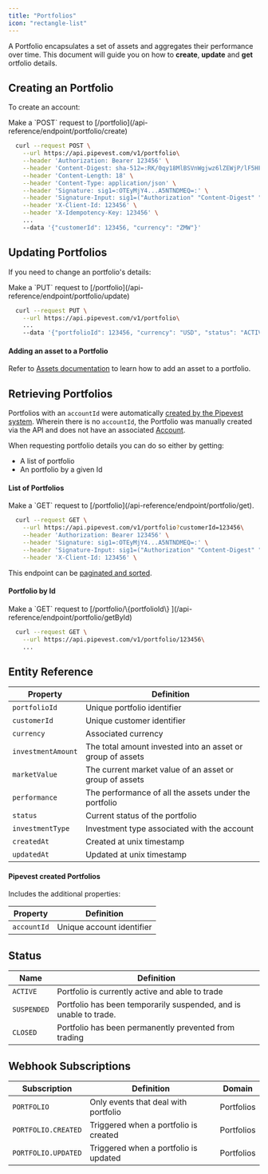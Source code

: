 ```yaml
---
title: "Portfolios"
icon: "rectangle-list"
---
```


A Portfolio encapsulates a set of assets and aggregates their performance over time.
This document will guide you on how to **create**, **update** and **get** ortfolio details.

## Creating an Portfolio

To create an account:

<Tip>
  Make a `POST` request to
  [/portfolio](/api-reference/endpoint/portfolio/create)
</Tip>

```bash
  curl --request POST \
    --url https://api.pipevest.com/v1/portfolio\
    --header 'Authorization: Bearer 123456' \
    --header 'Content-Digest: sha-512=:RK/0qy18MlBSVnWgjwz6lZEWjP/lF5HF9bvEF8FabDg=:' \
    --header 'Content-Length: 18' \
    --header 'Content-Type: application/json' \
    --header 'Signature: sig1=:OTEyMjY4...A5NTNDMEQ=:' \
    --header 'Signature-Input: sig1=("Authorization" "Content-Digest" "Content-Length" "Content-Type" "X-Client-Id" "X-Idempotency-Key" "@method" "@target-uri" "@path" "@query");keyid="staging-pipevest-ed25519";created=1732893484;expires=1732893584' \
    --header 'X-Client-Id: 123456' \
    --header 'X-Idempotency-Key: 123456' \
    ...
    --data '{"customerId": 123456, "currency": "ZMW"}'
```

## Updating Portfolios

If you need to change an portfolio's details:

<Tip>
  Make a `PUT` request to [/portfolio](/api-reference/endpoint/portfolio/update)
</Tip>

```bash
  curl --request PUT \
    --url https://api.pipevest.com/v1/portfolio\
    ...
    --data '{"portfolioId": 123456, "currency": "USD", "status": "ACTIVE"}'
```

#### Adding an asset to a Portfolio

Refer to [Assets documentation](/guides/assets#adding-an-asset-to-a-portfolio) to learn how to add an asset to a portfolio.

## Retrieving Portfolios

Portfolios with an `accountId` were automatically [created by the Pipevest system](/guides/customers#creation-side-effects).
Wherein there is no `accountId`, the Portfolio was manually created via the API and does not have an associated [Account](/guides/accounts).

When requesting portfolio details you can do so either by getting:

- A list of portfolio
- An portfolio by a given Id

#### List of Portfolios

<Tip>
  Make a `GET` request to [/portfolio](/api-reference/endpoint/portfolio/get).
</Tip>

```bash
  curl --request GET \
    --url https://api.pipevest.com/v1/portfolio?customerId=123456\
    --header 'Authorization: Bearer 123456' \
    --header 'Signature: sig1=:OTEyMjY4...A5NTNDMEQ=:' \
    --header 'Signature-Input: sig1=("Authorization" "Content-Digest" "Content-Length" "Content-Type" "X-Client-Id" "X-Idempotency-Key" "@method" "@target-uri" "@path" "@query");keyid="staging-pipevest-ed25519";created=1732893484;expires=1732893584' \
    --header 'X-Client-Id: 123456' \
```

<Note>This endpoint can be [paginated and sorted](/concepts/pagination).</Note>

#### Portfolio by Id

<Tip>
  Make a `GET` request to [/portfolio/\{portfolioId\}
  ](/api-reference/endpoint/portfolio/getById)
</Tip>

```bash
  curl --request GET \
    --url https://api.pipevest.com/v1/portfolio/123456\
    ...
```

## Entity Reference

| Property           | Definition                                                 |
| ------------------ | ---------------------------------------------------------- |
| `portfolioId`      | Unique portfolio identifier                                |
| `customerId`       | Unique customer identifier                                 |
| `currency`         | Associated currency                                        |
| `investmentAmount` | The total amount invested into an asset or group of assets |
| `marketValue`      | The current market value of an asset or group of assets    |
| `performance`      | The performance of all the assets under the portfolio      |
| `status`           | Current status of the portfolio                            |
| `investmentType`   | Investment type associated with the account                |
| `createdAt`        | Created at unix timestamp                                  |
| `updatedAt`        | Updated at unix timestamp                                  |

#### Pipevest created Portfolios

<Note>Includes the additional properties:</Note>

| Property    | Definition                |
| ----------- | ------------------------- |
| `accountId` | Unique account identifier |

## Status

| Name        | Definition                                                        |
| ----------- | ----------------------------------------------------------------- |
| `ACTIVE`    | Portfolio is currently active and able to trade                   |
| `SUSPENDED` | Portfolio has been temporarily suspended, and is unable to trade. |
| `CLOSED`    | Portfolio has been permanently prevented from trading             |

## Webhook Subscriptions

| Subscription        | Definition                            | Domain     |
| ------------------- | ------------------------------------- | ---------- |
| `PORTFOLIO`         | Only events that deal with portfolio  | Portfolios |
| `PORTFOLIO.CREATED` | Triggered when a portfolio is created | Portfolios |
| `PORTFOLIO.UPDATED` | Triggered when a portfolio is updated | Portfolios |
